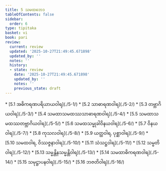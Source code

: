 ```yaml
---
title: 5 သမထဘေဒ
tableOfContents: false
sidebar:
  order: 6
type: tipitaka
basket: vi
book: pari
review:
  current: review
  updated: '2025-10-27T21:49:45.671898'
  updated_by: ''
  notes: ''
  history:
  - state: review
    date: '2025-10-27T21:49:45.671898'
    updated_by: ''
    notes: ''
    previous_state: draft
---
```



<ReviewStatus review={frontmatter.review} showDetails={true} />

<HypothesisAnnotation frontmatter={frontmatter} />

<DynamicBreadcrumb />



<TableOfContents book="pari" section="5">
* [5.1 အဓိကရဏပရိယာယဝါရ](./5-1/)
* [5.2 သာဓာရဏဝါရ](./5-2/)
* [5.3 တဗ္ဘာဂိယဝါရ](./5-3/)
* [5.4 သမထာသမထဿသာဓာရဏဝါရ](./5-4/)
* [5.5 သမထာသမထဿတဗ္ဘာဂိယဝါရ](./5-5/)
* [5.6 သမထသမ္မုခါဝိနယဝါရ](./5-6/)
* [5.7 ဝိနယဝါရ](./5-7/)
* [5.8 ကုသလဝါရ](./5-8/)
* [5.9 ယတ္ထဝါရ, ပုစ္ဆာဝါရ](./5-9/)
* [5.10 သမထဝါရ, ဝိဿဇ္ဇနာဝါရ](./5-10/)
* [5.11 သံသဋ္ဌဝါရ](./5-11/)
* [5.12 သမ္မတိဝါရ](./5-12/)
* [5.13 သမ္မန္တိနသမ္မန္တိဝါရ](./5-13/)
* [5.14 သမထာဓိကရဏဝါရ](./5-14/)
* [5.15 သမုဋ္ဌာပနဝါရ](./5-15/)
* [5.16 ဘဇတိဝါရ](./5-16/)
</TableOfContents>